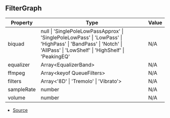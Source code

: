 ## FilterGraph

| Property | Type | Value |
| ----------- | ----------- | ----------- |
| biquad | null \| 'SinglePoleLowPassApprox' \| 'SinglePoleLowPass' \| 'LowPass' \| 'HighPass' \| 'BandPass' \| 'Notch' \| 'AllPass' \| 'LowShelf' \| 'HighShelf' \| 'PeakingEQ' | N/A |
| equalizer | Array\<EqualizerBand> | N/A |
| ffmpeg | Array\<keyof QueueFilters> | N/A |
| filters | Array\<'8D' \| 'Tremolo' \| 'Vibrato'> | N/A |
| sampleRate | number | N/A |
| volume | number | N/A |


- [Source](https://github.com/Androz2091/discord-player/blob/f2dbc02/packages/discord-player/src/manager/GuildQueueAudioFilters.ts#L313)